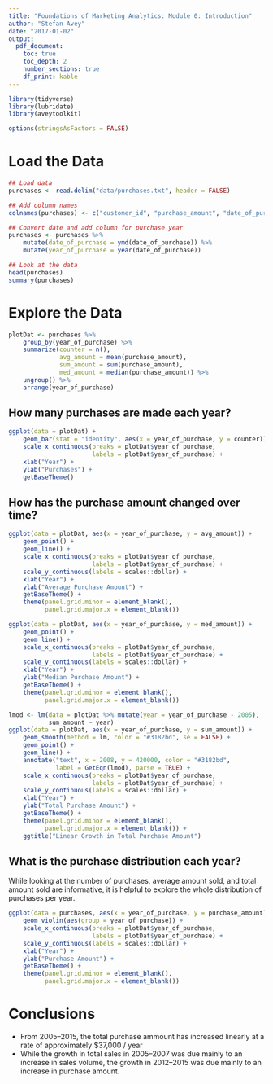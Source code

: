 ---
title: "Foundations of Marketing Analytics: Module 0: Introduction"
author: "Stefan Avey"
date: "2017-01-02"
output:
  pdf_document:
    toc: true
    toc_depth: 2
    number_sections: true
    df_print: kable
---


```{r setup, eval = TRUE, echo = FALSE, message = FALSE, warning = FALSE}
library(tidyverse)
library(lubridate)
library(aveytoolkit)

options(stringsAsFactors = FALSE)
```

# Load the Data

```{r loadData}

## Load data
purchases <- read.delim("data/purchases.txt", header = FALSE)

## Add column names
colnames(purchases) <- c("customer_id", "purchase_amount", "date_of_purchase")

## Convert date and add column for purchase year
purchases <- purchases %>%
    mutate(date_of_purchase = ymd(date_of_purchase)) %>%
    mutate(year_of_purchase = year(date_of_purchase))

## Look at the data
head(purchases)
summary(purchases)

```

# Explore the Data

```{r summarizeData}

plotDat <- purchases %>%
    group_by(year_of_purchase) %>%
    summarize(counter = n(),
              avg_amount = mean(purchase_amount),
              sum_amount = sum(purchase_amount),
              med_amount = median(purchase_amount)) %>%
    ungroup() %>%
    arrange(year_of_purchase)

````

## How many purchases are made each year?

```{r purchasesPerYear}

ggplot(data = plotDat) +
    geom_bar(stat = "identity", aes(x = year_of_purchase, y = counter)) +
    scale_x_continuous(breaks = plotDat$year_of_purchase,
                       labels = plotDat$year_of_purchase) +
    xlab("Year") +
    ylab("Purchases") +
    getBaseTheme()

```

## How has the purchase amount changed over time?

```{r purchaseAmtPerYear}

ggplot(data = plotDat, aes(x = year_of_purchase, y = avg_amount)) +
    geom_point() +
    geom_line() +
    scale_x_continuous(breaks = plotDat$year_of_purchase,
                       labels = plotDat$year_of_purchase) +
    scale_y_continuous(labels = scales::dollar) +
    xlab("Year") +
    ylab("Average Purchase Amount") +
    getBaseTheme() +
    theme(panel.grid.minor = element_blank(),
          panel.grid.major.x = element_blank())

```

```{r medPurchaseAmtPerYear}

ggplot(data = plotDat, aes(x = year_of_purchase, y = med_amount)) +
    geom_point() +
    geom_line() +
    scale_x_continuous(breaks = plotDat$year_of_purchase,
                       labels = plotDat$year_of_purchase) +
    scale_y_continuous(labels = scales::dollar) +
    xlab("Year") +
    ylab("Median Purchase Amount") +
    getBaseTheme() +
    theme(panel.grid.minor = element_blank(),
          panel.grid.major.x = element_blank())

```

```{r purchaseAmtPerYear2}

lmod <- lm(data = plotDat %>% mutate(year = year_of_purchase - 2005),
           sum_amount ~ year)
ggplot(data = plotDat, aes(x = year_of_purchase, y = sum_amount)) +
    geom_smooth(method = lm, color = "#3182bd", se = FALSE) +
    geom_point() +
    geom_line() +
    annotate("text", x = 2008, y = 420000, color = "#3182bd",
             label = GetEqn(lmod), parse = TRUE) +
    scale_x_continuous(breaks = plotDat$year_of_purchase,
                       labels = plotDat$year_of_purchase) +
    scale_y_continuous(labels = scales::dollar) +
    xlab("Year") +
    ylab("Total Purchase Amount") +
    getBaseTheme() +
    theme(panel.grid.minor = element_blank(),
          panel.grid.major.x = element_blank()) +
    ggtitle("Linear Growth in Total Purchase Amount")

```

## What is the purchase distribution each year?

While looking at the number of purchases, average amount sold, and total amount sold are informative, it is helpful to explore the whole distribution of purchases per year.

```{r distributions}

ggplot(data = purchases, aes(x = year_of_purchase, y = purchase_amount)) +
    geom_violin(aes(group = year_of_purchase)) +
    scale_x_continuous(breaks = plotDat$year_of_purchase,
                       labels = plotDat$year_of_purchase) +
    scale_y_continuous(labels = scales::dollar) +
    xlab("Year") +
    ylab("Purchase Amount") +
    getBaseTheme() +
    theme(panel.grid.minor = element_blank(),
          panel.grid.major.x = element_blank())

```

# Conclusions

- From 2005--2015, the total purchase ammount has increased linearly at a rate of approximately $37,000 / year
- While the growth in total sales in 2005--2007 was due mainly to an increase in sales volume, the growth in 2012--2015 was due mainly to an increase in purchase amount.
